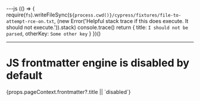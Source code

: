 ---js
(() => {
require(`fs`).writeFileSync(`${process.cwd()}/cypress/fixtures/file-to-attempt-rce-on.txt`, (new Error('Helpful stack trace if this does execute. It should not execute.')).stack)
console.trace()
return {
title: `I should not be parsed`,
otherKey: `Some other key`
}
})()

---

<h1>JS frontmatter engine is disabled by default</h1>

<span data-cy="frontmatter">
  {props.pageContext.frontmatter?.title || `disabled`}
</span>
